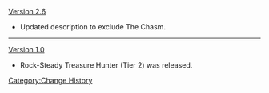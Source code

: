 [[Version 2.6]]
* Updated description to exclude The Chasm.
----
[[Version 1.0]]
* Rock-Steady Treasure Hunter (Tier 2) was released.
<noinclude>[[Category:Change History]]</noinclude>